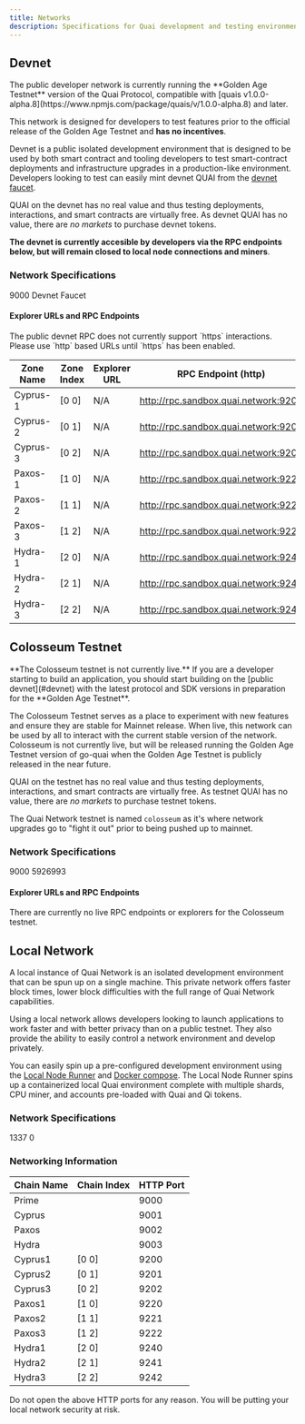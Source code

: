 ```yaml
---
title: Networks
description: Specifications for Quai development and testing environments.
---
```


## Devnet

<Tip>
  The public developer network is currently running the **Golden Age Testnet** version of the Quai Protocol, compatible with [quais v1.0.0-alpha.8](https://www.npmjs.com/package/quais/v/1.0.0-alpha.8) and later.

This network is designed for developers to test features prior to the official release of the Golden Age Testnet and **has no incentives**.

</Tip>

Devnet is a public isolated development environment that is designed to be used by both smart contract and tooling developers to test smart-contract deployments and infrastructure upgrades in a production-like environment. Developers looking to test can easily mint devnet QUAI from the [devnet faucet](https://faucet.quai.network).

QUAI on the devnet has no real value and thus testing deployments, interactions, and smart contracts are virtually free. As devnet QUAI has no value, there are _no markets_ to purchase devnet tokens.

**The devnet is currently accesible by developers via the RPC endpoints below, but will remain closed to local node connections and miners**.

### Network Specifications

<CardGroup cols={3}>
	<Card
		title='Chain ID'
		icon='link'
	>
		9000
	</Card>
	<Card
		title='Faucet'
		href='https://faucet.quai.network'
		icon='faucet'
	>
		Devnet Faucet
	</Card>
</CardGroup>

#### Explorer URLs and RPC Endpoints

<Info>
	The public devnet RPC does not currently support `https` interactions. Please use `http` based URLs until `https` has been enabled.
</Info>

| Zone Name | Zone Index | Explorer URL | RPC Endpoint (http)                  | RPC Endpoint (Websocket)           |
| --------- | ---------- | ------------ | ------------------------------------ | ---------------------------------- |
| Cyprus-1  | [0 0]      | N/A          | http://rpc.sandbox.quai.network:9200 | ws://rpc.sandbox.quai.network:8200 |
| Cyprus-2  | [0 1]      | N/A          | http://rpc.sandbox.quai.network:9201 | ws://rpc.sandbox.quai.network:8201 |
| Cyprus-3  | [0 2]      | N/A          | http://rpc.sandbox.quai.network:9202 | ws://rpc.sandbox.quai.network:8202 |
| Paxos-1   | [1 0]      | N/A          | http://rpc.sandbox.quai.network:9220 | ws://rpc.sandbox.quai.network:8220 |
| Paxos-2   | [1 1]      | N/A          | http://rpc.sandbox.quai.network:9221 | ws://rpc.sandbox.quai.network:8221 |
| Paxos-3   | [1 2]      | N/A          | http://rpc.sandbox.quai.network:9222 | ws://rpc.sandbox.quai.network:8222 |
| Hydra-1   | [2 0]      | N/A          | http://rpc.sandbox.quai.network:9240 | ws://rpc.sandbox.quai.network:8240 |
| Hydra-2   | [2 1]      | N/A          | http://rpc.sandbox.quai.network:9241 | ws://rpc.sandbox.quai.network:8241 |
| Hydra-3   | [2 2]      | N/A          | http://rpc.sandbox.quai.network:9242 | ws://rpc.sandbox.quai.network:8242 |

## Colosseum Testnet

<Warning>
	**The Colosseum testnet is not currently live.** If you are a developer starting to build an application, you should start building on the
	[public devnet](#devnet) with the latest protocol and SDK versions in preparation for the **Golden Age Testnet**.
</Warning>

The Colosseum Testnet serves as a place to experiment with new features and ensure they are stable for Mainnet release. When live, this network can be used by all to interact with the current stable version of the network. Colosseum is not currently live, but will be released running the Golden Age Testnet version of go-quai when the Golden Age Testnet is publicly released in the near future.

QUAI on the testnet has no real value and thus testing deployments, interactions, and smart contracts are virtually free. As testnet QUAI has no value, there are _no markets_ to purchase testnet tokens.

The Quai Network testnet is named `colosseum` as it's where network upgrades go to "fight it out" prior to being pushed up to mainnet.

### Network Specifications

<CardGroup cols={3}>
	<Card
		title='Chain ID'
		icon='link'
	>
		9000
	</Card>
	<Card
		title='Network Nonce'
		icon='lock'
	>
		5926993
	</Card>
</CardGroup>

#### Explorer URLs and RPC Endpoints

<Info>There are currently no live RPC endpoints or explorers for the Colosseum testnet.</Info>

## Local Network

A local instance of Quai Network is an isolated development environment that can be spun up on a single machine. This private network offers faster block times, lower block difficulties with the full range of Quai Network capabilities.

Using a local network allows developers looking to launch applications to work faster and with better privacy than on a public testnet. They also provide the ability to easily control a network environment and develop privately.

You can easily spin up a pre-configured development environment using the [Local Node Runner](/guides/client/local-node) and [Docker compose](https://docs.docker.com/compose/). The Local Node Runner spins up a containerized local Quai environment complete with multiple shards, CPU miner, and accounts pre-loaded with Quai and Qi tokens.

### Network Specifications

<CardGroup cols={3}>
	<Card
		title='Chain ID'
		icon='link'
	>
		1337
	</Card>
	<Card
		title='Network Nonce'
		icon='lock'
	>
		0
	</Card>
</CardGroup>

### Networking Information

| Chain Name | Chain Index | HTTP Port |
| ---------- | ----------- | --------- |
| Prime      |             | 9000      |
| Cyprus     |             | 9001      |
| Paxos      |             | 9002      |
| Hydra      |             | 9003      |
| Cyprus1    | [0 0]       | 9200      |
| Cyprus2    | [0 1]       | 9201      |
| Cyprus3    | [0 2]       | 9202      |
| Paxos1     | [1 0]       | 9220      |
| Paxos2     | [1 1]       | 9221      |
| Paxos3     | [1 2]       | 9222      |
| Hydra1     | [2 0]       | 9240      |
| Hydra2     | [2 1]       | 9241      |
| Hydra3     | [2 2]       | 9242      |

<Warning>Do not open the above HTTP ports for any reason. You will be putting your local network security at risk.</Warning>
